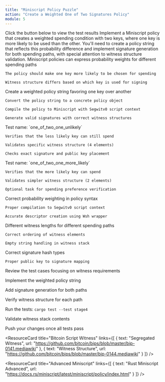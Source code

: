 ```yaml
---
title: "Miniscript Policy Puzzle"
action: "Create a Weighted One of Two Signatures Policy"
module: 5
---
```


<ContentBox title="" description="">
<TestResult title="Test Result" status="not started" moduleNumber={5}>
  Click the button below to view the test results
</TestResult>

<ChallengeBrief title="Create a Weighted One of Two Signatures Policy">
Implement a Miniscript policy that creates a weighted spending condition with two keys, where one key is more likely to be used than the other. You'll need to create a policy string that reflects this probability difference and implement signature generation for both spending paths, with special attention to witness structure validation.
</ChallengeBrief>

<ConceptCard title="Weighted Policy Fundamentals">
  <ListItem title="Policy Structure">
    Miniscript policies can express probability weights for different spending paths

    The policy should make one key more likely to be chosen for spending

    Witness structure differs based on which key is used for signing
  </ListItem>

  <ListItem title="Implementation Tasks">
    Create a weighted policy string favoring one key over another

    Convert the policy string to a concrete policy object

    Compile the policy to Miniscript with Segwitv0 script context

    Generate valid signatures with correct witness structures
  </ListItem>
</ConceptCard>

<ConceptCard title="Test Cases Overview">
  <ListItem title="Unlikely Key Spending Path">
    Test name: `one_of_two_one_unlikely`
    
    Verifies that the less likely key can still spend
    
    Validates specific witness structure (4 elements)
    
    Checks exact signature and public key placement
  </ListItem>

  <ListItem title="More Likely Key Spending Path">
    Test name: `one_of_two_one_more_likely`
    
    Verifies that the more likely key can spend
    
    Validates simpler witness structure (2 elements)
    
    Optional task for spending preference verification
  </ListItem>
</ConceptCard>

<ConceptCard title="Common Issues to Look For">
  <ListItem title="Policy Creation">
    Correct probability weighting in policy syntax

    Proper compilation to Segwitv0 script context

    Accurate descriptor creation using Wsh wrapper
  </ListItem>

  <ListItem title="Witness Structure">
    Different witness lengths for different spending paths

    Correct ordering of witness elements

    Empty string handling in witness stack
  </ListItem>

  <ListItem title="Signature Generation">
    Correct signature hash types

    Proper public key to signature mapping
  </ListItem>
</ConceptCard>

<SetupSteps>
  Review the test cases focusing on witness requirements

  Implement the weighted policy string

  Add signature generation for both paths

  Verify witness structure for each path

  Run the tests: `cargo test --test stage4`

  Validate witness stack contents

  Push your changes once all tests pass
</SetupSteps>

<ResourceSection>
<ResourceCard 
  title="Miniscript Policy Weights"
  links={[
    { text: "Miniscript Policy Language", url: "https://bitcoin.sipa.be/miniscript/policy" },
    { text: "Policy Compilation", url: "https://bitcoin.sipa.be/miniscript/#policy_compilation" }
  ]}
/>

<ResourceCard 
  title="Bitcoin Script Witness"
  links={[
    { text: "Segregated Witness", url: "https://github.com/bitcoin/bips/blob/master/bip-0141.mediawiki" },
    { text: "Witness Structure", url: "https://github.com/bitcoin/bips/blob/master/bip-0144.mediawiki" }
  ]}
/>

<ResourceCard 
  title="Advanced Miniscript"
  links={[
    { text: "Rust Miniscript Advanced", url: "https://docs.rs/miniscript/latest/miniscript/policy/index.html" }
  ]}
/>
</ResourceSection>

<GitPushContainer>
    <GitPushButton title="Continue to next stage" link="/module-6/instructions" moduleNumber={5} />
</GitPushContainer>
</ContentBox> 